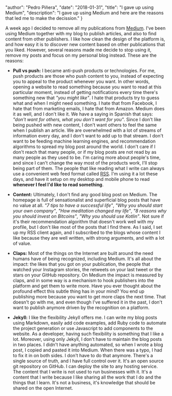 
  "author": "Pedro Piñera",
  "date": "2018-01-31",
  "title": "I gave up using Medium",
  "description": "I gave up using Medium and here are the reasons that led me to make the decission."
}




A week ago I decided to remove all my publications from [Medium](https://mediu.com). I've been using Medium together with my blog to publish articles, and also to find content from other publishers. I like how clean the design of the platform is, and how easy it is to discover new content based on other publications that you liked. However, several reasons made me decide to stop using it, remove my posts and focus on my personal blog instead. These are the reasons:

- **Pull vs push:** I became anti-push products or technologies. For me, push products are those who push content to you, instead of expecting you to appeal to the product whenever you want. In other words, opening a website to read something because you want to read at this particular moment, instead of getting notifications every time there's something new that _"you might like"_. I hate that products try to guess what and when I might need something. I hate that from Facebook, I hate that from marketing emails, I hate that from Amazon. Medium does it as well, and I don't like it. We have a saying in Spanish that says: _"don't want for others, what you don't want for you"_. Since I don't like being pushed with new content, I don't want others to feel the same when I publish an article. We are overwhelmed with a lot of streams of information every day, and I don't want to add up to that stream. I don't want to be feeding machine learning engines, and recommendation algorithms to spread my blog post around the world. I don't care if I don't reach that many people, or if my blog posts are not read by as many people as they used to be. I'm caring more about people's time, and since I can't change the way most of the products work, I'll stop being part of them. The people that like reading what I write can always use a convenient web feed format called [RSS](https://en.wikipedia.org/wiki/RSS). I'm using it a lot these days, and have it setup on my desktop and mobile phone to read **whenever I feel I'd like to read something**.

- **Content:** Ultimately, I don't find any good blog post on Medium. The homepage is full of sensationalist and superficial blog posts that have no value at all. _"7 tips to have a successful life"_, _"Why you should start your own company"_, _"How meditation changed my life"_, _"8 reasons why you should invest on Bitcoins"_, _"Why you should use Kotlin"_. Not sure if it's their recommendation algorithm that doesn't work well with my profile, but I don't like most of the posts that I find there. As I said, I set up my RSS client again, and I subscribed to the blogs whose content I like because they are well written, with strong arguments, and with a lot of value.

- **Claps:** Most of the things on the Internet are built around the need humans have of being recognized, including Medium. It's all about the impact: the likes that you got on your publication, the people that watched your Instagram stories, the retweets on your last tweet or the stars on your GitHub repository. On Medium the impact is measured by claps, and in some way is a mechanism to hook publishers into the platform and get them to write more. Have you ever thought about the profound effect this subtle thing has in your mind? You end up publishing more because you want to get more claps the next time. That doesn't go with me, and even though I've suffered it in the past, I don't want to publish anymore driven by the recognition on a platform.

- **Jekyll:** I like the flexibility Jekyll offers me. I can write my blog posts using Markdown, easily add code examples, add Ruby code to automate the project generation or use Javascript to add components to the website. As a developer, having such flexibility is something that I like a lot. Moreover, using only Jekyll, I don't have to maintain the blog posts in two places. I didn't have anything automated, so when I wrote a blog post, I copied and pasted it into Medium. When there was a typo, I had to fix it in on both sides. I don't have to do that anymore. There's a single source of truth, and I have full control over it. It's an open source git repository on GitHub. I can deploy the site to any hosting service. The content that I write is not used to run businesses with it. It's a content that I write because I like sharing all the work that I do and the things that I learn. It's not a business, it's knowledge that should be shared on the open Internet.

    